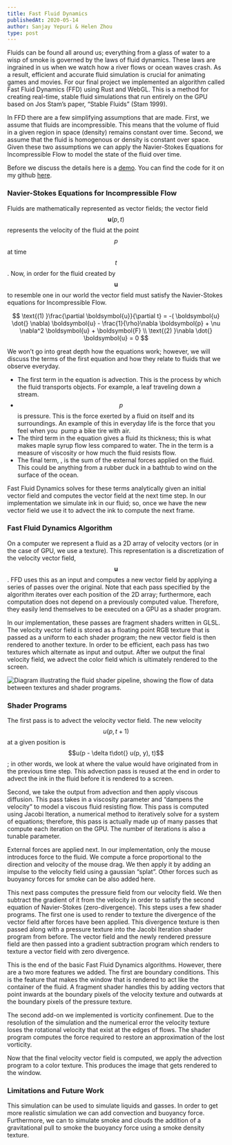 ```yaml
---
title: Fast Fluid Dynamics
publishedAt: 2020-05-14
author: Sanjay Yepuri & Helen Zhou
type: post
---
```


Fluids can be found all around us; everything from a glass of water to a wisp of smoke is governed by the laws of fluid dynamics. These laws are ingrained in us when we watch how a river flows or ocean waves crash. As a result, efficient and accurate fluid simulation is crucial for animating games and movies.
For our final project we implemented an algorithm called Fast Fluid Dynamics (FFD) using Rust and WebGL. This is a method for creating real-time, stable fluid simulations that run entirely on the GPU based on Jos Stam’s paper, “Stable Fluids” (Stam 1999). 

In FFD there are a few simplifying assumptions that are made. First, we assume that fluids are incompressible. This means that the volume of fluid in a given region in space (density) remains constant over time. Second, we assume that the fluid is homogenous or density is constant over space. Given these two assumptions we can apply the Navier-Stokes Equations for Incompressible Flow to model the state of the fluid over time.

Before we discuss the details here is a [demo](/fluids). You can find the code for it on my github [here](https://github.com/sanjayyepuri/fluids).

### Navier-Stokes Equations for Incompressible Flow
Fluids are mathematically represented as vector fields; the vector field $$\boldsymbol{u}(p, t)$$ represents the velocity of the fluid at the point $$p$$ at time $$t$$. Now, in order for the fluid created by $$\boldsymbol{u}$$ to resemble one in our world the vector field must satisfy the Navier-Stokes equations for Incompressible Flow.

$$
\text{(1) }\frac{\partial \boldsymbol{u}}{\partial t} = -( \boldsymbol{u} \dot{} \nabla) \boldsymbol{u} - \frac{1}{\rho}\nabla \boldsymbol{p} + \nu \nabla^2 \boldsymbol{u} +  \boldsymbol{F} \\
\text{(2) }\nabla \dot{} \boldsymbol{u} = 0
$$

We won’t go into great depth how the equations work; however, we will discuss the terms of the first equation and how they relate to fluids that we observe everyday.
* The first term in the equation is advection. This is the process by which the fluid transports objects. For example, a leaf traveling down a stream. 
* $$p$$ is pressure. This is the force exerted by a fluid on itself and its surroundings. An example of this in everyday life is the force that you feel when you  pump a bike tire with air.
* The third term in the equation gives a fluid its thickness; this is what makes maple syrup flow less compared to water. The  in the term is a measure of viscosity or how much the fluid resists flow.
* The final term, , is the sum of the external forces applied on the fluid. This could be anything from a rubber duck in a bathtub to wind on the surface of the ocean.

Fast Fluid Dynamics solves for these terms analytically given an initial vector field and computes the vector field at the next time step. In our implementation we simulate ink in our fluid; so, once we have the new vector field we use it to advect the ink to compute the next frame.

### Fast Fluid Dynamics Algorithm
On a computer we represent a fluid as a 2D array of velocity vectors (or in the case of GPU, we use a texture). This representation is a discretization of the velocity vector field, $$\boldsymbol{u}$$. FFD uses this as an input and computes a new vector field by applying a series of passes over the original. Note that each pass specified by the algorithm iterates over each position of the 2D array; furthermore, each computation does not depend on a previously computed value. Therefore, they easily lend themselves to be executed on a GPU as a shader program.

In our implementation, these passes are fragment shaders written in GLSL. The velocity vector field is stored as a floating point RGB texture that is passed as a uniform to each shader program; the new vector field is then rendered to another texture. In order to be efficient, each pass has two textures which alternate as input and output. After we output the final velocity field, we advect the color field which is ultimately rendered to the screen.

![Diagram illustrating the fluid shader pipeline, showing the flow of data between textures and shader programs.](../assets/fluid-shader-pipeline.png)

### Shader Programs

The first pass is to advect the velocity vector field. The new velocity $$u(p, t + 1)$$ at a given position is $$u(p - \delta t\dot{} u(p, y), t)$$; in other words, we look at where the value would have originated from in the previous time step. This advection pass is reused at the end in order to advect the ink in the fluid before it is rendered to a screen.

Second, we take the output from advection and then apply viscous diffusion. This pass takes in a viscosity parameter and “dampens the velocity” to model a viscous fluid resisting flow. This pass is computed using Jacobi Iteration, a numerical method to iteratively solve for a system of equations; therefore, this pass is actually made up of many passes that compute each iteration on the GPU. The number of iterations is also a tunable parameter.

External forces are applied next. In our implementation, only the mouse introduces force to the fluid. We compute a force proportional to the direction and velocity of the mouse drag. We then apply it by adding an impulse to the velocity field using a gaussian “splat”. Other forces such as buoyancy forces for smoke can be also added here.

This next pass computes the pressure field from our velocity field. We then subtract the gradient of it from the velocity in order to satisfy the second equation of Navier-Stokes (zero-divergence). This steps uses a few shader programs. The first one is used to render to texture the divergence of the vector field after forces have been applied. This divergence texture is then passed along with a pressure texture into the Jacobi Iteration shader program from before. The vector field and the newly rendered pressure field are then passed into a gradient subtraction program which renders to texture a vector field with zero divergence.

This is the end of the basic Fast Fluid Dynamics algorithms. However, there are a two more features we added. The first are boundary conditions. This is the feature that makes the window that is rendered to act like the container of the fluid. A fragment shader handles this by adding vectors that point inwards at the boundary pixels of the velocity texture and outwards at the boundary pixels of the pressure texture.

The second add-on we implemented is vorticity confinement. Due to the resolution of the simulation and the numerical error the velocity texture loses the rotational velocity that exist at the edges of flows. The shader program computes the force required to restore an approximation of the lost vorticity.

Now that the final velocity vector field is computed, we apply the advection program to a color texture. This produces the image that gets rendered to the window.

### Limitations and Future Work

This simulation can be used to simulate liquids and gasses. In order to get more realistic simulation we can add convection and buoyancy force. Furthermore, we can to simulate smoke and clouds the addition of a gravitational pull to smoke the buoyancy force using a smoke density texture.
